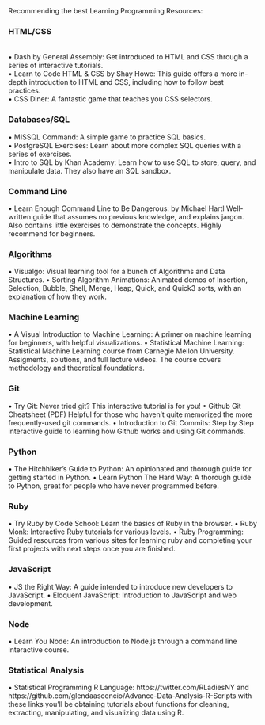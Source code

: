 Recommending the best Learning Programming Resources: 
<h3> HTML/CSS </h3> </br>
•	Dash by General Assembly: Get introduced to HTML and CSS through a series of interactive tutorials. </br>
•	Learn to Code HTML & CSS by Shay Howe: This guide offers a more in-depth introduction to HTML and CSS, including how to follow best practices. </br>
•	CSS Diner: A fantastic game that teaches you CSS selectors.

<h3> Databases/SQL</h3>
•	MISSQL Command: A simple game to practice SQL basics.</br>
•	PostgreSQL Exercises: Learn about more complex SQL queries with a series of exercises.</br>
•	Intro to SQL by Khan Academy: Learn how to use SQL to store, query, and manipulate data. They also have an SQL sandbox.

<h3> Command Line </h3>
•	Learn Enough Command Line to Be Dangerous: by Michael Hartl
Well-written guide that assumes no previous knowledge, and explains jargon. Also contains little exercises to demonstrate the concepts. Highly recommend for beginners.

<h3> Algorithms</h3>
•	Visualgo: Visual learning tool for a bunch of Algorithms and Data Structures.
•	Sorting Algorithm Animations: Animated demos of Insertion, Selection, Bubble, Shell, Merge, Heap, Quick, and Quick3 sorts, with an explanation of how they work.

<h3> Machine Learning </h3>
•	A Visual Introduction to Machine Learning: A primer on machine learning for beginners, with helpful visualizations.
•	Statistical Machine Learning: Statistical Machine Learning course from Carnegie Mellon University. Assigments, solutions, and full lecture videos. The course covers methodology and theoretical foundations.

<h3> Git </h3>
•	Try Git: Never tried git? This interactive tutorial is for you!
•	Github Git Cheatsheet
(PDF) Helpful for those who haven't quite memorized the more frequently-used git commands.
•	Introduction to Git Commits: Step by Step interactive guide to learning how Github works and using Git commands.

<h3> Python </h3>
•	The Hitchhiker's Guide to Python: An opinionated and thorough guide for getting started in Python.
•	Learn Python The Hard Way: A thorough guide to Python, great for people who have never programmed before.

<h3> Ruby </h3>
•	Try Ruby by Code School: Learn the basics of Ruby in the browser.
•	Ruby Monk: Interactive Ruby tutorials for various levels.
•	Ruby Programming: Guided resources from various sites for learning ruby and completing your first projects with next steps once you are finished.

<h3> JavaScript </h3>
•	JS the Right Way: A guide intended to introduce new developers to JavaScript.
•	Eloquent JavaScript: Introduction to JavaScript and web development.

<h3> Node </h3>
•	Learn You Node:  An introduction to Node.js through a command line interactive course.

<h3> Statistical Analysis </h3>
•	Statistical Programming R Language: https://twitter.com/RLadiesNY and https://github.com/glendaascencio/Advance-Data-Analysis-R-Scripts with these links you'll be obtaining tutorials about functions for cleaning, extracting, manipulating, and visualizing data using R. 
